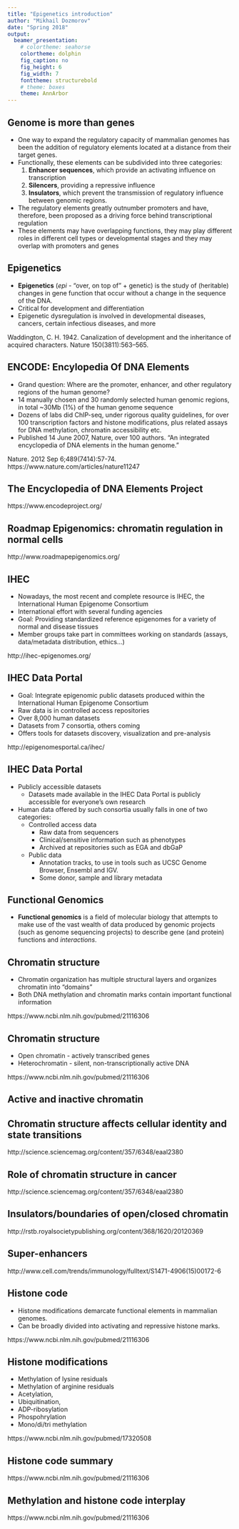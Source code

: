 ```yaml
---
title: "Epigenetics introduction"
author: "Mikhail Dozmorov"
date: "Spring 2018"
output:
  beamer_presentation:
    # colortheme: seahorse
    colortheme: dolphin
    fig_caption: no
    fig_height: 6
    fig_width: 7
    fonttheme: structurebold
    # theme: boxes
    theme: AnnArbor
---
```


## Genome is more than genes

- One way to expand the regulatory capacity of mammalian genomes has been the addition of regulatory elements located at a distance from their target genes. 
- Functionally, these elements can be subdivided into three categories:
    1. **Enhancer sequences**, which provide an activating influence on transcription
    2. **Silencers**, providing a repressive influence
    3. **Insulators**, which prevent the transmission of regulatory influence between genomic regions.
- The regulatory elements greatly outnumber promoters and have, therefore, been proposed as a driving force behind transcriptional regulation
- These elements may have overlapping functions, they may play different roles in different cell types or developmental stages and they may overlap with promoters and genes 

## Epigenetics

- **Epigenetics** (_epi_ - "over, on top of" + genetic) is the study of (heritable) changes in gene function that occur without a change in the sequence of the DNA.
- Critical for development and differentiation
- Epigenetic dysregulation is involved in developmental diseases, cancers, certain infectious diseases, and more

\begin{center}
\includegraphics[height=70px]{img/waddington_epigenomics.jpg}
\end{center}

\tiny Waddington, C. H. 1942. Canalization of development and the inheritance of acquired characters. Nature 150(3811):563–565.

## ENCODE: Encylopedia Of DNA Elements

- Grand question: Where are the promoter, enhancer, and other regulatory regions of the human genome?
- 14 manually chosen and 30 randomly selected human genomic regions, in total ~30Mb (1%) of the human genome sequence
- Dozens of labs did ChIP-seq, under rigorous quality guidelines, for over 100 transcription factors and histone modifications, plus related assays for DNA methylation, chromatin accessibility etc.
- Published 14 June 2007, Nature, over 100 authors. "An integrated encyclopedia of DNA elements in the human genome." 

\tiny Nature. 2012 Sep 6;489(7414):57-74. https://www.nature.com/articles/nature11247

##  The Encyclopedia of DNA Elements Project

\includegraphics[height=135px]{img/encode.png}

\tiny https://www.encodeproject.org/

## Roadmap Epigenomics: chromatin regulation in normal cells

\includegraphics[height=180px]{img/cell_and_tissue_types_with_epigenome_maps.jpg}

\tiny http://www.roadmapepigenomics.org/

## IHEC

- Nowadays, the most recent and complete resource is IHEC, the International Human Epigenome Consortium
- International effort with several funding agencies
- Goal: Providing standardized reference epigenomes for a variety of normal and disease tissues
- Member groups take part in committees working on standards (assays, data/metadata distribution, ethics...)

\tiny http://ihec-epigenomes.org/

## IHEC Data Portal

- Goal: Integrate epigenomic public datasets produced within the International Human Epigenome Consortium
- Raw data is in controlled access repositories
- Over 8,000 human datasets
- Datasets from 7 consortia, others coming
- Offers tools for datasets discovery, visualization and pre-analysis

\tiny http://epigenomesportal.ca/ihec/

## IHEC Data Portal

- Publicly accessible datasets
    - Datasets made available in the IHEC Data Portal is publicly accessible for everyone’s own research

- Human data offered by such consortia usually falls in one of two categories:
    - Controlled access data
        - Raw data from sequencers
        - Clinical/sensitive information such as phenotypes
        - Archived at repositories such as EGA and dbGaP
    - Public data
        - Annotation tracks, to use in tools such as UCSC Genome Browser, Ensembl and IGV.
        - Some donor, sample and library metadata

## Functional Genomics

- **Functional genomics** is a field of molecular biology that attempts to make use of the vast wealth of data produced by genomic projects (such as genome sequencing projects) to describe gene (and protein) functions and _interactions_.

## Chromatin structure

- Chromatin organization has multiple structural layers and organizes chromatin into "domains"  
- Both DNA methylation and chromatin marks contain important functional information  

\begin{center}
\includegraphics[height=130px]{img/chromatin_histones.png}
\end{center}

\tiny https://www.ncbi.nlm.nih.gov/pubmed/21116306

## Chromatin structure

- Open chromatin - actively transcribed genes
- Heterochromatin - silent, non-transcriptionally active DNA

\begin{center}
\includegraphics[height=150px]{img/chromatin_homoheterochromatin.png}
\end{center}

\tiny https://www.ncbi.nlm.nih.gov/pubmed/21116306

## Active and inactive chromatin

\begin{center}
\includegraphics[height=200px]{img/chromatin.png}
\end{center}

## Chromatin structure affects cellular identity and state transitions

\includegraphics[height=160px]{img/epigenetic_hallmarks2.png}

\tiny http://science.sciencemag.org/content/357/6348/eaal2380

## Role of chromatin structure in cancer

\includegraphics[height=135px]{img/epigenetic_hallmarks1.png}

\tiny http://science.sciencemag.org/content/357/6348/eaal2380

## Insulators/boundaries of open/closed chromatin

\includegraphics[height=180px]{img/ctcf.jpg}

\tiny http://rstb.royalsocietypublishing.org/content/368/1620/20120369

## Super-enhancers

\includegraphics[height=110px]{img/superenhancers.jpg}

\tiny http://www.cell.com/trends/immunology/fulltext/S1471-4906(15)00172-6

## Histone code

- Histone modifications demarcate functional elements in mammalian genomes.
- Can be broadly divided into activating and repressive histone marks.

\begin{center}
\includegraphics[height=130px]{img/histone_code.png}
\end{center}

\tiny https://www.ncbi.nlm.nih.gov/pubmed/21116306

## Histone modifications

- Methylation of lysine residuals
- Methylation of arginine residuals
- Acetylation,
- Ubiquitination,
- ADP-ribosylation
- Phospohrylation
- Mono/di/tri methylation

\begin{center}
\includegraphics[height=70px]{img/histone_modifications.png}
\end{center}

\tiny https://www.ncbi.nlm.nih.gov/pubmed/17320508

## Histone code summary

\begin{center}
\includegraphics[height=150px]{img/histone_code_summary.png}
\end{center}

\tiny https://www.ncbi.nlm.nih.gov/pubmed/21116306

## Methylation and histone code interplay

\begin{center}
\includegraphics[height=190px]{img/histone_code_methylation.png}
\end{center}

\tiny https://www.ncbi.nlm.nih.gov/pubmed/21116306
